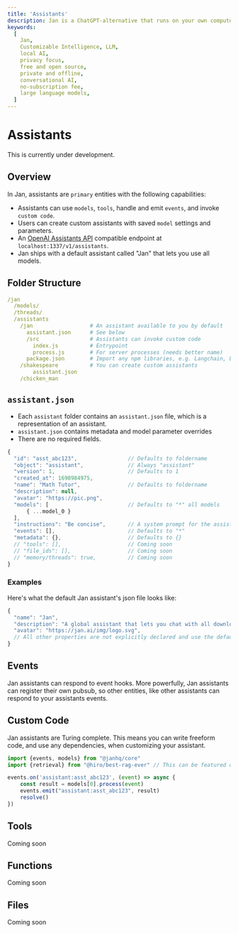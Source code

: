 ```yaml
---
title: 'Assistants'
description: Jan is a ChatGPT-alternative that runs on your own computer, with a local API server.
keywords:
  [
    Jan,
    Customizable Intelligence, LLM,
    local AI,
    privacy focus,
    free and open source,
    private and offline,
    conversational AI,
    no-subscription fee,
    large language models,
  ]
---
```



# Assistants

<Callout >
  This is currently under development.
</Callout>


## Overview

In Jan, assistants are `primary` entities with the following capabilities:

- Assistants can use `models`, `tools`, handle and emit `events`, and invoke `custom code`.
- Users can create custom assistants with saved `model` settings and parameters.
- An [OpenAI Assistants API](https://platform.openai.com/docs/api-reference/assistants) compatible endpoint at `localhost:1337/v1/assistants`.
- Jan ships with a default assistant called "Jan" that lets you use all models.

## Folder Structure

```yaml
/jan
  /models/
  /threads/
  /assistants
    /jan                  # An assistant available to you by default
      assistant.json      # See below
      /src                # Assistants can invoke custom code
        index.js          # Entrypoint
        process.js        # For server processes (needs better name)
      package.json        # Import any npm libraries, e.g. Langchain, Llamaindex
    /shakespeare          # You can create custom assistants
        assistant.json
    /chicken_man
```

## `assistant.json`

- Each `assistant` folder contains an `assistant.json` file, which is a representation of an assistant.
- `assistant.json` contains metadata and model parameter overrides
- There are no required fields.

```js
{
  "id": "asst_abc123",                // Defaults to foldername
  "object": "assistant",              // Always "assistant"
  "version": 1,                       // Defaults to 1
  "created_at": 1698984975,
  "name": "Math Tutor",               // Defaults to foldername
  "description": null,
  "avatar": "https://pic.png",
  "models": [                         // Defaults to "*" all models
      { ...model_0 }
  ],
  "instructions": "Be concise",       // A system prompt for the assistant
  "events": [],                       // Defaults to "*"
  "metadata": {},                     // Defaults to {}
  // "tools": [],                     // Coming soon
  // "file_ids": [],                  // Coming soon
  // "memory/threads": true,          // Coming soon
}
```

### Examples

Here's what the default Jan assistant's json file looks like:

```js
{
  "name": "Jan",
  "description": "A global assistant that lets you chat with all downloaded models",
  "avatar": "https://jan.ai/img/logo.svg",
  // All other properties are not explicitly declared and use the default values (see above).
}
```

## Events

Jan assistants can respond to event hooks. More powerfully, Jan assistants can register their own pubsub, so other entities, like other assistants can respond to your assistants events.

## Custom Code

Jan assistants are Turing complete. This means you can write freeform code, and use any dependencies, when customizing your assistant.

```typescript
import {events, models} from "@janhq/core"
import {retrieval} from "@hiro/best-rag-ever" // This can be featured on Jan hub but install from npm

events.on('assistant:asst_abc123', (event) => async {
    const result = models[0].process(event)
    events.emit("assistant:asst_abc123", result)
    resolve()
})
```

## Tools
<Callout type="info">
  Coming soon
</Callout>

## Functions
<Callout type="info">
  Coming soon
</Callout>

## Files
<Callout type="info">
  Coming soon
</Callout>
